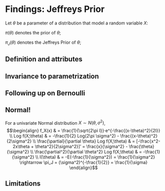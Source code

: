 # Findings: Jeffreys Prior

Let $\theta$ be a parameter of a distribution that model a random variable $X$:

$\pi(\theta)$ denotes the prior of $\theta$;

$\pi_J(\theta)$ denotes the Jeffreys Prior of $\theta$;

## Definition and attributes



## Invariance to parametrization




## Following up on Bernoulli




## Normal!

For a univariate Normal distribution $X \sim N(\theta,\sigma^2)$,
$$\begin{align} f_X(x) & = \frac{1}{\sqrt{2\pi I}}·e^{-\frac{(x-\theta)^2}{2I}}
\\ Log f(X;\theta) & = -\frac{1}{2} Log(2\pi \sigma^2) - \frac{(x-\theta)^2}{2\sigma^2} \\
\frac{\partial}{\partial \theta} Log f(X;\theta) & = [-\frac{x^2-2x\theta + \theta^2}{2\sigma^2}]’ = \frac{x}{\sigma^2} - \frac{\theta}{\sigma^2} \\ 
\frac{\partial^2}{\partial \theta^2} Log f(X;\theta) & = -\frac{1}{\sigma^2} \\
I(\theta) & = -E(-\frac{1}{\sigma^2}) = \frac{1}{\sigma^2} \rightarrow \pi_J = (\sigma^2)^{-\frac{1}{2}} = \frac{1}{\sigma} \end{align}$$

## Limitations











